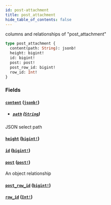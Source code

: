 ```yaml
---
id: post-attachment
title: post_attachment
hide_table_of_contents: false
---
```


columns and relationships of "post_attachment"

```graphql
type post_attachment {
  content(path: String): jsonb!
  height: bigint!
  id: bigint!
  post: post!
  post_row_id: bigint!
  row_id: Int!
}
```

### Fields

#### [`content`](#) ([`jsonb!`](../scalars/jsonb))

- ##### [`path`](#) ([`String`](../scalars/string))

JSON select path

#### [`height`](#) ([`bigint!`](../scalars/bigint))

#### [`id`](#) ([`bigint!`](../scalars/bigint))

#### [`post`](#) ([`post!`](../objects/post))

An object relationship

#### [`post_row_id`](#) ([`bigint!`](../scalars/bigint))

#### [`row_id`](#) ([`Int!`](../scalars/int))
